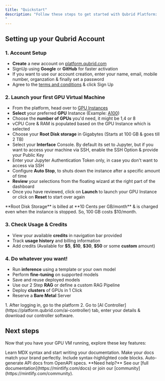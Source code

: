 ```yaml
---
title: "Quickstart"
description: "Follow these steps to get started with Qubrid Platform:
"
---
```


## Setting up your Qubrid Account

### 1. Account Setup
- **Create** a new account on [platform.qubrid.com](https://platform.qubrid.com)  
- SignUp using **Google** or **GitHub** for faster activation
- If you want to use our account creation, enter your name, email, mobile number, organzation & finally set a password
- Agree to the [terms and conditions](https://platform.qubrid.com/terms) & click Sign Up

### 2. Launch your first GPU Virtual Machine
- From the platform, head over to [GPU Instances](https://platform.qubrid.com/create-ai-compute/gpu-instances) 
- **Select** your preferred **GPU** Instance (Example: [A100](https://platform.qubrid.com/create-ai-compute/NVIDIA%20A100%20(40GB)))
- Choose the **number of GPUs** you'd need, it might be 1,4 or 8
- vCPU Core & RAM is populated based on the GPU Instance which is selected
- Choose your **Root Disk storage** in Gigabytes (Starts at 100 GB & goes till 2 TB)
- Select your **Interface** Console. By default its set to Jupyter, but if you want to access your machine via SSH, enable the SSH Option & provide your Public Key
- Enter your Jupyter Authentication Token only, in case you don't want to access via SSH
- Configure **Auto Stop**, to shuts down the instance after a specific amount of time
- **Review** your selections from the floating wizard at the right part of the dashboard
- Once you have reviewed, click on **Launch** to launch your GPU Instance or click on **Reset** to start over again

<Note>
  **Root Disk Storage** is billed at **10 Cents per GB/month** & is charged even when the instance is stopped. So, 100 GB costs $10/month.
</Note>


### 3. Check Usage & Credits
- View your available **credits** in navigation bar provided  
- Track **usage history** and billing information  
- Add credits (Available for **\$5**, **\$10**, **\$30**, **\$50** or some **custom** amount)  

### 4. Do whatever you want!
- Run **inference** using a template or your own model  
- Perform **fine-tuning** on supported models  
- Save and reuse deployed models  
- Use our 2 Step **RAG** or define a custom RAG Pipeline
- Deploy **clusters** of GPUs in 1 Click
- Reserve a **Bare Metal** Server

<Accordion icon="download" title="Download our AI Controller">
  1. After logging in, go to the platform
  2. Go to [AI Controller](https://platform.qubrid.com/ai-controller) tab, enter your details & download our controller software.
</Accordion>

## Next steps

Now that you have your GPU VM running, explore these key features:

<CardGroup cols={2}>

<Card title="Write Content" icon="pen-to-square" href="/essentials/markdown">
  Learn MDX syntax and start writing your documentation.
</Card>

<Card title="Customize style" icon="palette" href="/essentials/settings">
  Make your docs match your brand perfectly.
</Card>

<Card title="Add code examples" icon="square-code" href="/essentials/code">
  Include syntax-highlighted code blocks.
</Card>

<Card title="API documentation" icon="code" href="/api-reference/introduction">
  Auto-generate API docs from OpenAPI specs.
</Card>

</CardGroup>

<Note>
  **Need help?** See our [full documentation](https://mintlify.com/docs) or join our [community](https://mintlify.com/community).
</Note>
